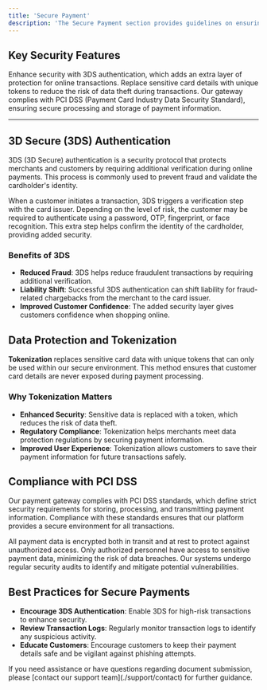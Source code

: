 ```yaml
---
title: 'Secure Payment'
description: 'The Secure Payment section provides guidelines on ensuring a safe and trustworthy payment experience for your customers. By following best practices in security, merchants can protect sensitive data, minimize fraud risks, and comply with industry regulations'
---
```


## **Key Security Features**

<CardGroup>
  <Card title="3D Secure (3DS)" icon="shield-check">
    Enhance security with 3DS authentication, which adds an extra layer of protection for online transactions.
  </Card>

  <Card title="Tokenization" icon="key">
    Replace sensitive card details with unique tokens to reduce the risk of data theft during transactions.
  </Card>

  <Card title="PCI DSS Compliance" icon="lock">
    Our gateway complies with PCI DSS (Payment Card Industry Data Security Standard), ensuring secure processing and storage of payment information.
  </Card>
</CardGroup>

---

## **3D Secure (3DS) Authentication**

3DS (3D Secure) authentication is a security protocol that protects merchants and customers by requiring additional verification during online payments. This process is commonly used to prevent fraud and validate the cardholder's identity.

<Card title="How 3DS Works" icon="lock">
  When a customer initiates a transaction, 3DS triggers a verification step with the card issuer. Depending on the level of risk, the customer may be required to authenticate using a password, OTP, fingerprint, or face recognition. This extra step helps confirm the identity of the cardholder, providing added security.
</Card>

### **Benefits of 3DS**

- **Reduced Fraud**: 3DS helps reduce fraudulent transactions by requiring additional verification.
- **Liability Shift**: Successful 3DS authentication can shift liability for fraud-related chargebacks from the merchant to the card issuer.
- **Improved Customer Confidence**: The added security layer gives customers confidence when shopping online.


## **Data Protection and Tokenization**

**Tokenization** replaces sensitive card data with unique tokens that can only be used within our secure environment. This method ensures that customer card details are never exposed during payment processing.

### **Why Tokenization Matters**

- **Enhanced Security**: Sensitive data is replaced with a token, which reduces the risk of data theft.
- **Regulatory Compliance**: Tokenization helps merchants meet data protection regulations by securing payment information.
- **Improved User Experience**: Tokenization allows customers to save their payment information for future transactions safely.


## **Compliance with PCI DSS**

Our payment gateway complies with PCI DSS standards, which define strict security requirements for storing, processing, and transmitting payment information. Compliance with these standards ensures that our platform provides a secure environment for all transactions.

<Steps>

  <Step title="Data Encryption">
    All payment data is encrypted both in transit and at rest to protect against unauthorized access.
  </Step>

  <Step title="Access Control">
    Only authorized personnel have access to sensitive payment data, minimizing the risk of data breaches.
  </Step>

  <Step title="Regular Security Audits">
    Our systems undergo regular security audits to identify and mitigate potential vulnerabilities.
  </Step>

</Steps>


## **Best Practices for Secure Payments**

- **Encourage 3DS Authentication**: Enable 3DS for high-risk transactions to enhance security.
- **Review Transaction Logs**: Regularly monitor transaction logs to identify any suspicious activity.
- **Educate Customers**: Encourage customers to keep their payment details safe and be vigilant against phishing attempts.

<Card title="Need Help?" icon="life-ring" href="/support/contact">
  If you need assistance or have questions regarding document submission, please [contact our support team](./support/contact) for further guidance.
</Card>
